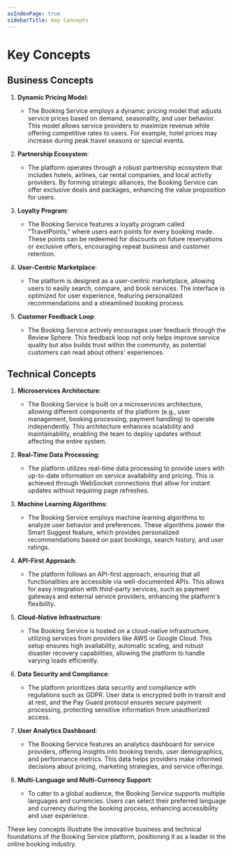 ```yaml
---
asIndexPage: true
sidebarTitle: Key Concepts
---
```



# Key Concepts


## Business Concepts

1. **Dynamic Pricing Model**: 
   - The Booking Service employs a dynamic pricing model that adjusts service prices based on demand, seasonality, and user behavior. This model allows service providers to maximize revenue while offering competitive rates to users. For example, hotel prices may increase during peak travel seasons or special events.

2. **Partnership Ecosystem**:
   - The platform operates through a robust partnership ecosystem that includes hotels, airlines, car rental companies, and local activity providers. By forming strategic alliances, the Booking Service can offer exclusive deals and packages, enhancing the value proposition for users.

3. **Loyalty Program**:
   - The Booking Service features a loyalty program called "TravelPoints," where users earn points for every booking made. These points can be redeemed for discounts on future reservations or exclusive offers, encouraging repeat business and customer retention.

4. **User-Centric Marketplace**:
   - The platform is designed as a user-centric marketplace, allowing users to easily search, compare, and book services. The interface is optimized for user experience, featuring personalized recommendations and a streamlined booking process.

5. **Customer Feedback Loop**:
   - The Booking Service actively encourages user feedback through the Review Sphere. This feedback loop not only helps improve service quality but also builds trust within the community, as potential customers can read about others' experiences.


## Technical Concepts

1. **Microservices Architecture**:
   - The Booking Service is built on a microservices architecture, allowing different components of the platform (e.g., user management, booking processing, payment handling) to operate independently. This architecture enhances scalability and maintainability, enabling the team to deploy updates without affecting the entire system.

2. **Real-Time Data Processing**:
   - The platform utilizes real-time data processing to provide users with up-to-date information on service availability and pricing. This is achieved through WebSocket connections that allow for instant updates without requiring page refreshes.

3. **Machine Learning Algorithms**:
   - The Booking Service employs machine learning algorithms to analyze user behavior and preferences. These algorithms power the Smart Suggest feature, which provides personalized recommendations based on past bookings, search history, and user ratings.

4. **API-First Approach**:
   - The platform follows an API-first approach, ensuring that all functionalities are accessible via well-documented APIs. This allows for easy integration with third-party services, such as payment gateways and external service providers, enhancing the platform's flexibility.

5. **Cloud-Native Infrastructure**:
   - The Booking Service is hosted on a cloud-native infrastructure, utilizing services from providers like AWS or Google Cloud. This setup ensures high availability, automatic scaling, and robust disaster recovery capabilities, allowing the platform to handle varying loads efficiently.

6. **Data Security and Compliance**:
   - The platform prioritizes data security and compliance with regulations such as GDPR. User data is encrypted both in transit and at rest, and the Pay Guard protocol ensures secure payment processing, protecting sensitive information from unauthorized access.

7. **User Analytics Dashboard**:
   - The Booking Service features an analytics dashboard for service providers, offering insights into booking trends, user demographics, and performance metrics. This data helps providers make informed decisions about pricing, marketing strategies, and service offerings.

8. **Multi-Language and Multi-Currency Support**:
   - To cater to a global audience, the Booking Service supports multiple languages and currencies. Users can select their preferred language and currency during the booking process, enhancing accessibility and user experience.

These key concepts illustrate the innovative business and technical foundations of the Booking Service platform, positioning it as a leader in the online booking industry.
